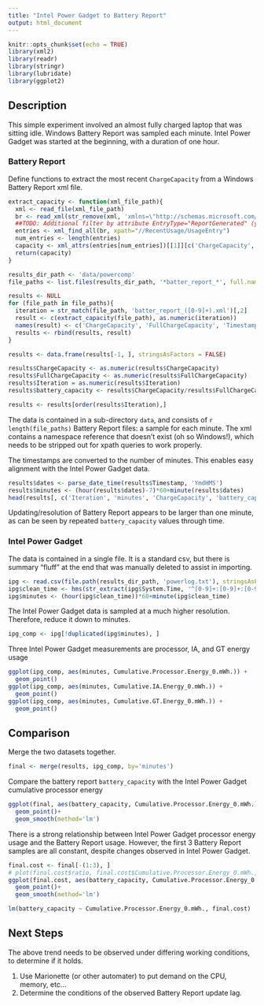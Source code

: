 ```yaml
---
title: "Intel Power Gadget to Battery Report"
output: html_document
---
```


```r
knitr::opts_chunk$set(echo = TRUE)
library(xml2)
library(readr)
library(stringr)
library(lubridate)
library(ggplot2)
```

## Description
This simple experiment involved an almost fully charged laptop that was sitting idle. Windows Battery Report was sampled each minute. Intel Power Gadget was started at the beginning, with a duration of one hour. 

### Battery Report
Define functions to extract the most recent `ChargeCapacity` from a Windows Battery Report xml file. 
```r
extract_capacity <- function(xml_file_path){
  xml <- read_file(xml_file_path)
  br <- read_xml(str_remove(xml, 'xmlns=\"http://schemas.microsoft.com/battery/2012\"'))
  ##TODO: Additional filter by attribute EntryType="ReportGenerated" (yields one node)
  entries <- xml_find_all(br, xpath="//RecentUsage/UsageEntry")
  num_entries <- length(entries)
  capacity <- xml_attrs(entries[num_entries])[[1]][c('ChargeCapacity', 'FullChargeCapacity', 'Timestamp')]
  return(capacity)
}

results_dir_path <- 'data/powercomp'
file_paths <- list.files(results_dir_path, '*batter_report_*', full.names=TRUE)

results <- NULL
for (file_path in file_paths){
  iteration = str_match(file_path, 'batter_report_([0-9]+).xml')[,2]
  result <- c(extract_capacity(file_path), as.numeric(iteration))
  names(result) <- c('ChargeCapacity', 'FullChargeCapacity', 'Timestamp', 'Iteration')
  results <- rbind(results, result)
}

results <- data.frame(results[-1, ], stringsAsFactors = FALSE)

results$ChargeCapacity <- as.numeric(results$ChargeCapacity)
results$FullChargeCapacity <- as.numeric(results$FullChargeCapacity)
results$Iteration = as.numeric(results$Iteration)
results$battery_capacity <- results$ChargeCapacity/results$FullChargeCapacity

results <- results[order(results$Iteration),]
```

The data is contained in a sub-directory `data`, and consists of `r length(file_paths)` Battery Report files: a sample for each minute. The xml contains a namespace reference that doesn't exist (oh so Windows!), which needs to be stripped out for xpath queries to work properly.

The timestamps are converted to the number of minutes. This enables easy alignment with the Intel Power Gadget data.

```r
results$dates <- parse_date_time(results$Timestamp, 'YmdHMS')
results$minutes <- (hour(results$dates)-7)*60+minute(results$dates)
head(results[, c('Iteration', 'minutes', 'ChargeCapacity', 'battery_capacity')], n=10)
```

Updating/resolution of Battery Report appears to be larger than one minute, as can be seen by repeated `battery_capacity` values through time.

### Intel Power Gadget
The data is contained in a single file. It is a standard csv, but there is summary "fluff" at the end that was manually deleted to assist in importing.

```r
ipg <- read.csv(file.path(results_dir_path, 'powerlog.txt'), stringsAsFactors = FALSE)
ipg$clean_time <- hms(str_extract(ipg$System.Time, '^[0-9]+:[0-9]+:[0-9]+'))
ipg$minutes <- (hour(ipg$clean_time))*60+minute(ipg$clean_time)
```

The Intel Power Gadget data is sampled at a much higher resolution. Therefore, reduce it down to minutes.
```r
ipg_comp <- ipg[!duplicated(ipg$minutes), ]
```

Three Intel Power Gadget measurements are processor, IA, and GT energy usage
```r
ggplot(ipg_comp, aes(minutes, Cumulative.Processor.Energy_0.mWh.)) +
  geom_point()
ggplot(ipg_comp, aes(minutes, Cumulative.IA.Energy_0.mWh.)) +
  geom_point()
ggplot(ipg_comp, aes(minutes, Cumulative.GT.Energy_0.mWh.)) +
  geom_point()
```

## Comparison

Merge the two datasets together.

```r
final <- merge(results, ipg_comp, by='minutes')
```

Compare the battery report `battery_capacity` with the Intel Power Gadget cumulative processor energy

```r
ggplot(final, aes(battery_capacity, Cumulative.Processor.Energy_0.mWh.)) +
  geom_point()+
  geom_smooth(method='lm')
```

There is a strong relationship between Intel Power Gadget processor energy usage and the Battery Report usage. However, the first 3 Battery Report samples are all constant, despite changes observed in Intel Power Gadget. 

```r
final.cost <- final[-(1:3), ]
# plot(final.cost$ratio, final.cost$Cumulative.Processor.Energy_0.mWh., type='l')
ggplot(final.cost, aes(battery_capacity, Cumulative.Processor.Energy_0.mWh.)) +
  geom_point()+
  geom_smooth(method='lm')
```
```r
lm(battery_capacity ~ Cumulative.Processor.Energy_0.mWh., final.cost)
```
## Next Steps
The above trend needs to be observed under differing working conditions, to determine if it holds. 

1. Use Marionette (or other automater) to put demand on the CPU, memory, etc... 
2. Determine the conditions of the observed Battery Report update lag.
